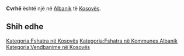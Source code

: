 {{Fshat në 
 | Emri                = Cvrhë
 | EmriAlt                = 
 | NAME_SHORT_FORM=      
 | NAME_GENERIC=      
 | NAME_SORT_NAME_RO=      CVRHE
 | FULL_NAME_RO = Cvrhë
 | FULL_NAME_ND_RO=Cvrhe
 | SORT_NAME_RG=CVRHE
 | FULL_NAME_RG=Cvrhë
 | FULL_NAME_ND_RG=Cvrhe
 | SRP_NAME_SHORT_FORM=      
 | SRP_NAME_GENERIC=      
 | SRP_NAME_SORT_NAME_RO=      
 | SRP_FULL_NAME_RO = 
 | SRP_FULL_NAME_ND_RO=
 | SRP_SORT_NAME_RG=
 | SRP_FULL_NAME_RG=
 | SRP_FULL_NAME_ND_RG=
 | Emri (Rasa dhanore) = 
 | Figura              = 
 | Shteti              = Kosovo
 | Komuna              = Albanik
 | Kodi postar         = 
 | Sipërfaqja          = 

 | Popullsia           = 

 | Regj. i popullsisë  = 
 | Dend. e popullsisë  = 
 | Faqja zyrtare       = 
 <!--- Koordinatat ----> 
 | Gjerësia            = 42.544444
 | Gjatësia            = 20.613333
 | Lartësia            = 
}}
'''Cvrhë''' është një [[]] në [[Albanik]] të [[Kosovës]].

<!-- == Gjeografia == -->
<!-- == Historia == -->
<!-- == Demografia == -->
== Shih edhe ==
{{Komuna Albanik}}
{{Kosovo-Administrata-Cung}}

[[Kategoria:Fshatra në Kosovës]]
[[Kategoria:Fshatra në Kommunes Albanik]]
[[Kategoria:Vendbanime në Kosovës]]